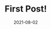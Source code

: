 ---
title: First Post!
slug: first-post
date: 2021-08-02
featureImage: holz.jpg
excerpt: Holz geschichtet. Holz und Geschichten.
---
